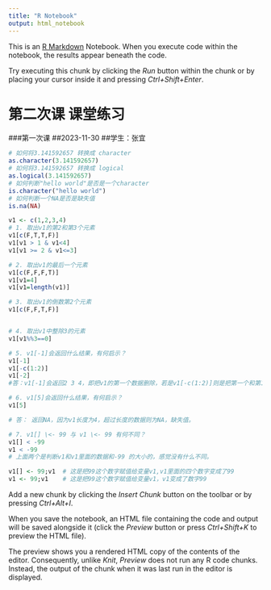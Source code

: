 ---
title: "R Notebook"
output: html_notebook
---

This is an [R Markdown](http://rmarkdown.rstudio.com) Notebook. When you execute code within the notebook, the results appear beneath the code. 

Try executing this chunk by clicking the *Run* button within the chunk or by placing your cursor inside it and pressing *Ctrl+Shift+Enter*. 

# 第二次课 课堂练习
###第一次课
##2023-11-30 ##学生：张宜

```{r}
# 如何将3.141592657 转换成 character
as.character(3.141592657)
# 如何将3.141592657 转换成 logical
as.logical(3.141592657)
# 如何判断"hello world"是否是⼀个character
is.character("hello world")
# 如何判断⼀个NA是否是缺失值
is.na(NA)
```

```{r }
v1 <- c(1,2,3,4)
# 1. 取出v1的第2和第3个元素
v1[c(F,T,T,F)] 
v1[v1 > 1 & v1<4]
v1[v1 >= 2 & v1<=3]

# 2. 取出v1的最后⼀个元素
v1[c(F,F,F,T)] 
v1[v1=4]
v1[v1=length(v1)]

# 3. 取出v1的倒数第2个元素
v1[c(F,F,T,F)] 


# 4. 取出v1中整除3的元素
v1[v1%%3==0]


```

```{r }

# 5. v1[-1]会返回什么结果，有何启示？
v1[-1]
v1[-c(1:2)]
v1[-2]
#答：v1[-1]会返回2 3 4，即把v1的第一个数据删除，若是v1[-c(1:2)]则是把第一个和第二个数据删掉。v1[-2]就是把第二个数据删掉

```

```{r }
# 6. v1[5]会返回什么结果，有何启示？
v1[5]

# 答： 返回NA，因为v1长度为4，超过长度的数据则为NA，缺失值。
```

```{r }
# 7. v1[] \<- 99 与 v1 \<- 99 有何不同？
v1[] < -99
v1 < -99 
# 上面两个是判断v1和v1里面的数据和-99 的大小的，感觉没有什么不同。

v1[] <- 99;v1  # 这是把99这个数字赋值给变量v1,v1里面的四个数字变成了99
v1 <- 99;v1    # 这是把99这个数字赋值给变量v1，v1变成了数字99
```
Add a new chunk by clicking the *Insert Chunk* button on the toolbar or by pressing *Ctrl+Alt+I*.

When you save the notebook, an HTML file containing the code and output will be saved alongside it (click the *Preview* button or press *Ctrl+Shift+K* to preview the HTML file).

The preview shows you a rendered HTML copy of the contents of the editor. Consequently, unlike *Knit*, *Preview* does not run any R code chunks. Instead, the output of the chunk when it was last run in the editor is displayed.

